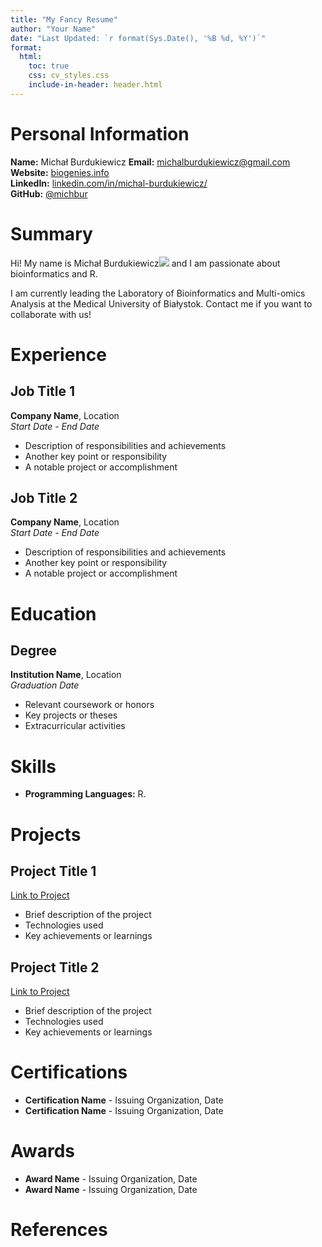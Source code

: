 ```yaml
---
title: "My Fancy Resume"
author: "Your Name"
date: "Last Updated: `r format(Sys.Date(), '%B %d, %Y')`"
format: 
  html:
    toc: true
    css: cv_styles.css
    include-in-header: header.html
---
```


# Personal Information

**Name:** Michał Burdukiewicz
**Email:** [michalburdukiewicz@gmail.com](mailto:michalburdukiewicz@gmail.com)  
**Website:** [biogenies.info](https://biogenies.info)  
**LinkedIn:** [linkedin.com/in/michal-burdukiewicz/](https://www.linkedin.com/in/michal-burdukiewicz/)  
**GitHub:** [@michbur](https://github.com/michbur)

# Summary

Hi! My name is Michał Burdukiewicz<a href="https://orcid.org/0000-0001-8926-582X"><img src="https://orcid.org/sites/default/files/images/orcid_16x16.png"/></a> and I am passionate about bioinformatics and R.

I am currently leading the Laboratory of Bioinformatics and Multi-omics Analysis at the Medical University of Białystok. Contact me if you want to collaborate with us!

# Experience

## Job Title 1
**Company Name**, Location  
*Start Date - End Date*

- Description of responsibilities and achievements
- Another key point or responsibility
- A notable project or accomplishment

## Job Title 2
**Company Name**, Location  
*Start Date - End Date*

- Description of responsibilities and achievements
- Another key point or responsibility
- A notable project or accomplishment

# Education

## Degree
**Institution Name**, Location  
*Graduation Date*

- Relevant coursework or honors
- Key projects or theses
- Extracurricular activities

# Skills

- **Programming Languages:** R.

# Projects

## Project Title 1
[Link to Project](https://linktoproject.com)

- Brief description of the project
- Technologies used
- Key achievements or learnings

## Project Title 2
[Link to Project](https://linktoproject.com)

- Brief description of the project
- Technologies used
- Key achievements or learnings

# Certifications

- **Certification Name** - Issuing Organization, Date
- **Certification Name** - Issuing Organization, Date

# Awards

- **Award Name** - Issuing Organization, Date
- **Award Name** - Issuing Organization, Date

# References

